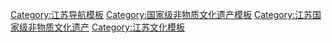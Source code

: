 {{Navbox
|name = 江苏国家级非物质文化遗产
|title = 江苏[[国家级非物质文化遗产代表性项目名录]]
|titlestyle =
|image =
|style = text-align:left;
|state = {{{state<includeonly>|collapsed</includeonly>}}}
|groupstyle = text-align:center;
| listclass = hlist
|group1 = 民间文学
|list1 = 
* [[白蛇传传说]]<sup>注</sup>
* [[梁祝传说]]<sup>注</sup>
* [[董永传说]]<sup>注</sup>
* [[宝卷]]<sup>注</sup>（[[靖江宝卷]]，[[吴地宝卷]]）
* [[吴歌]]<sup>注</sup>
* [[徐福|徐福传说]]<sup>注</sup>
* [[东海孝妇传说]]
|group2 = 传统音乐
|list2 = 
* [[薅草锣鼓]]<sup>注</sup>（[[金湖秧歌]]）
* [[古琴艺术]]<sup>注</sup>（[[虞山琴派]]，[[广陵琴派]]，[[金陵琴派]]，[[梅庵琴派]]）
* [[唢呐艺术]]<sup>注</sup>（[[徐州鼓吹乐]]）
* [[江南丝竹]]<sup>注</sup>
* [[海州五大宫调]]
* [[十番音乐]]<sup>注</sup>（[[楚州十番锣鼓]]，[[邵伯锣鼓小牌子]]）
* [[苏州玄妙观道教音乐]]
* [[高邮民歌]]
* [[海门山歌]]
* [[吟诵调]]（[[常州吟诵]]）
* [[佛教音乐]]<sup>注</sup>（[[天宁寺梵呗唱诵]]，[[金山寺水陆法会仪式音乐]]）
* [[道教音乐]]<sup>注</sup>（[[无锡道教音乐]]，[[茅山道教音乐]]）
* [[茅山号子]]
|group3 = 传统舞蹈
|list3 = 
* [[龙舞]]<sup>注</sup>（[[骆山大龙]]，[[直溪巨龙]]）
* [[竹马]]<sup>注</sup>（[[东坝大马灯]]，[[邳州跑竹马]]，[[蒋塘马灯舞]]）
* [[跳马伕]]
* [[洪泽湖渔鼓]]
|group4 = 传统戏剧
|list4 = 
* [[昆曲]]<sup>注</sup>
* [[京剧]]<sup>注</sup>
* [[苏剧]]
* [[扬剧]]
* [[泗州戏]]<sup>注</sup>
* [[柳琴戏]]<sup>注</sup>
* [[木偶戏]]<sup>注</sup>（[[杖头木偶戏]]）
* [[淮剧]]<sup>注</sup>
* [[锡剧]]
* [[淮海戏]]
* [[童子戏]]
* [[徐州梆子]]
* [[滑稽戏]]<sup>注</sup>
|group5 = 曲艺
|list5 = 
* [[苏州评弹]]<sup>注</sup>（[[苏州评话、苏州弹词]]）
* [[扬州评话]]
* [[扬州清曲]]
* [[小热昏]]<sup>注</sup>
* [[扬州弹词]]
* [[徐州琴书]]
* [[南京白局]]
|group6 = 传统体育<br>游艺与杂技
|list6 = 
* [[建湖杂技]]
|group7 = 传统美术
|list7 = 
* [[桃花坞木版年画]]
* [[中國剪紙|剪纸]]<sup>注</sup>（[[扬州剪纸]]，[[南京剪纸]]，[[徐州剪纸]]，[[金坛刻纸]]）
* [[苏绣]]（[[无锡精微绣]]，[[南通仿真绣]]，[[扬州刺绣]]）
* [[香包]]<sup>注</sup>（[[徐州香包]]）
* [[象牙雕刻]]<sup>注</sup>（[[常州象牙浅刻]]）
* [[扬州玉雕]]
* [[竹刻]]<sup>注</sup>（[[无锡留青竹刻]]，[[常州留青竹刻]]）
* [[泥塑]]<sup>注</sup>（[[惠山泥人]]，[[苏州泥塑]]）
* [[灯彩]]<sup>注</sup>（[[秦淮灯彩]]，[[苏州灯彩]]）
* [[玉雕]]<sup>注</sup>（[[苏州玉雕]]）
* [[核雕]]<sup>注</sup>（[[光福核雕]]）
* [[彩扎]]<sup>注</sup>（[[邳州纸塑狮子头]]）
* [[常州梳篦]]
* [[糖塑]]<sup>注</sup>（[[丰县糖人贡]]）
* [[盆景技艺]]<sup>注</sup>（[[扬派盆景技艺]]，[[苏派盆景技艺]]，[[如皋盆景]]）
|group8 = 传统技艺
|list8 = 
* [[紫砂陶|宜兴紫砂陶制作技艺]]
* [[南京云锦木机妆花手工织造技艺]]
* [[宋錦|宋锦织造技艺]]
* [[苏州缂丝织造技艺]]
* [[藍印花布|蓝印花布印染技艺]]<sup>注</sup>（[[南通蓝印花布印染技艺]]）
* [[香山帮传统建筑营造技艺]]
* [[苏州御窑金砖制作技艺]]
* [[南京金箔锻制技艺]]
* [[中式家具|家具制作技艺]]<sup>注</sup>（[[明式家具制作技艺]]，[[精细木作技艺]]）
* [[揚州漆器|扬州漆器髹饰技艺]]
* [[镇江恒顺香醋酿制技艺]]
* [[雕版印刷技艺]]<sup>注</sup>
* [[金陵刻经印刷技艺]]
* [[制扇技艺]]<sup>注</sup>
* [[剧装戏具制作技艺]]<sup>注</sup>
* [[风筝制作技艺]]<sup>注</sup>（[[南通板鹞风筝]]）
* [[陶器烧制技艺]]<sup>注</sup>（[[均陶|宜兴均陶制作技艺]]）
* [[传统棉纺织技艺]]<sup>注</sup>（[[南通色织土布技艺]]）
* [[金银细工制作技艺]]<sup>注</sup>
* [[民族乐器制作技艺]]<sup>注</sup>（[[苏州民族乐器制作技艺]]）
* [[裝裱|装裱修复技艺]]<sup>注</sup>（[[苏州书画装裱修复技艺]]）
* [[传统木船制造技艺]]<sup>注</sup>
* [[酿造酒传统酿造技艺]]<sup>注</sup>（[[封缸酒传统酿造技艺]]）
* [[绿茶制作技艺]]<sup>注</sup>（[[碧螺春|碧螺春制作技艺]]）
* [[曬鹽|晒盐技艺]]<sup>注</sup>（[[淮盐制作技艺]]）
* [[茶點|茶点制作技艺]]（[[富春茶點|富春茶点制作技艺]]）
* [[国画颜料制作技艺]]（[[姜思序堂国画颜料制作技艺]]）
* [[毛筆|毛笔制作技艺]]<sup>注</sup>（[[揚州毛筆|扬州毛笔制作技艺]]）
* [[传统造园技艺]]（[[揚州園林|扬州园林营造技艺]]）
|group9 = 传统医药
|list9 = 
* [[中医诊疗法]]<sup>注</sup>（[[丁氏痔科医术]]，[[扬州传统修脚术]]）
* [[中医传统制剂方法]]<sup>注</sup>（[[雷允上六神丸制作技艺]]，[[致和堂膏滋药制作技艺]]，[[季德胜蛇药制作技艺]]）
|group10 = 民俗
|list10 = 
* [[清明节]]<sup>注</sup>（[[溱潼会船]]，[[茅山会船]]）
* [[端午节]]<sup>注</sup>（[[苏州端午习俗]]）
* [[秦淮灯会]]
* [[苏州甪直水乡妇女服饰]]
* [[庙会]]<sup>注</sup>（[[泰伯庙会]]，[[苏州轧神仙庙会]]，[[金村庙会]]）
* [[抬阁]]<sup>注</sup>（[[芯子]]、[[铁枝]]、[[飘色]]）（[[金坛抬阁]]）
|belowstyle= text-align:left;
|below = 
*上标“注”的项目为多省区市联合申报。
参见：[[江苏非物质文化遗产代表性项目名录]]
}}<noinclude>
[[Category:江苏导航模板]]
[[Category:国家级非物质文化遗产模板]]
[[Category:江苏国家级非物质文化遗产]]
[[Category:江苏文化模板]]
</noinclude>
